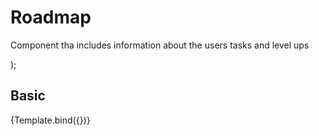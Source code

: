 
<Meta title="Components/Content/Roadmap" component={Roadmap} />

# Roadmap

Component tha includes information about the users tasks and level ups

<Props of={Roadmap} />

  <Roadmap
    date={args.date}
    name={args.name}
    difficulty={args.difficulty}
    bigStyle={args.bigStyle}
    bigLineStyle={args.bigLineStyle}
  />
);

## Basic

<Canvas>
  <Story
    name="Basic"
    args={{
      date: '2023-04-10',
      name: 'Task name',
      difficulty: 100,
      bigStyle: false,
      bigLineStyle: false,
    }}
  >
    {Template.bind({})}
  </Story>
</Canvas>

<ArgsTable of={Roadmap} story="Basic" />
